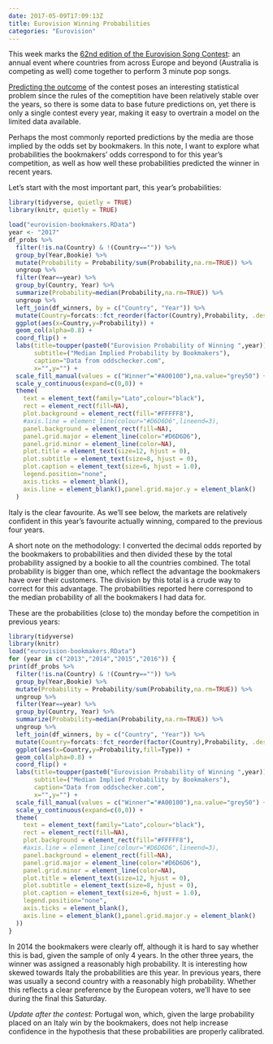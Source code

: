 ```yaml
---
date: 2017-05-09T17:09:13Z
title: Eurovision Winning Probabilities
categories: "Eurovision"
---
```

This week marks the [62nd edition of the Eurovision Song Contest](https://en.wikipedia.org/wiki/Eurovision_Song_Contest_2017): an annual event where countries from across Europe and beyond (Australia is competing as well) come together to perform 3 minute pop songs. 

[Predicting the outcome](https://www.kaggle.com/c/Eurovision2010) of the contest poses an interesting statistical problem since the rules of the comeptition have been relatively stable over the years, so there is some data to base future predictions on, yet there is only a single contest every year, making it easy to overtrain a model on the limited data available. 

Perhaps the most commonly reported predictions by the media are those implied by the odds set by bookmakers. In this note, I want to explore what probabilities the bookmakers' odds correspond to for this year's competition, as well as how well these probabilities predicted the winner in recent years. 

Let's start with the most important part, this year's probabilities:

```r
library(tidyverse, quietly = TRUE)
library(knitr, quietly = TRUE)

load("eurovision-bookmakers.RData")
year <- "2017"
df_probs %>%
  filter(!is.na(Country) & !(Country=="")) %>% 
  group_by(Year,Bookie) %>%
  mutate(Probability = Probability/sum(Probability,na.rm=TRUE)) %>%
  ungroup %>%
  filter(Year==year) %>% 
  group_by(Country, Year) %>%
  summarize(Probability=median(Probability,na.rm=TRUE)) %>%
  ungroup %>%
  left_join(df_winners, by = c("Country", "Year")) %>%
  mutate(Country=forcats::fct_reorder(factor(Country),Probability, .desc = FALSE)) %>% 
  ggplot(aes(x=Country,y=Probability)) +
  geom_col(alpha=0.8) +
  coord_flip() +
  labs(title=toupper(paste0("Eurovision Probability of Winning ",year)), 
       subtitle=("Median Implied Probability by Bookmakers"),
       caption="Data from oddschecker.com",
       x="",y="") +
  scale_fill_manual(values = c("Winner"="#A00100"),na.value="grey50") +
  scale_y_continuous(expand=c(0,0)) +
  theme(
    text = element_text(family="Lato",colour="black"),
    rect = element_rect(fill=NA),
    plot.background = element_rect(fill="#FFFFF8"),
    #axis.line = element_line(colour="#D6D6D6",lineend=3),
    panel.background = element_rect(fill=NA),
    panel.grid.major = element_line(color="#D6D6D6"),
    panel.grid.minor = element_line(color=NA),
    plot.title = element_text(size=12, hjust = 0),
    plot.subtitle = element_text(size=8, hjust = 0),
    plot.caption = element_text(size=6, hjust = 1.0),
    legend.position="none",
    axis.ticks = element_blank(),
    axis.line = element_blank(),panel.grid.major.y = element_blank()
  )
```

Italy is the clear favourite. As we'll see below, the markets are relatively confident in this year's favourite actually winning, compared to the previous four years.

A short note on the methodology: I converted the decimal odds reported by the bookmakers to probabilities and then divided these by the total probability assigned by a bookie to all the countries combined. The total probability is bigger than one, which reflect the advantage the bookmakers have over their customers. The division by this total is a crude way to correct for this advantage. The probabilities reported here correspond to the median probability of all the bookmakers I had data for.

These are the probabilities (close to) the monday before the competition in previous years:

```r
library(tidyverse)
library(knitr)
load("eurovision-bookmakers.RData")
for (year in c("2013","2014","2015","2016")) {
print(df_probs %>%
  filter(!is.na(Country) & !(Country=="")) %>% 
  group_by(Year,Bookie) %>%
  mutate(Probability = Probability/sum(Probability,na.rm=TRUE)) %>%
  ungroup %>%
  filter(Year==year) %>% 
  group_by(Country, Year) %>%
  summarize(Probability=median(Probability,na.rm=TRUE)) %>%
  ungroup %>%
  left_join(df_winners, by = c("Country", "Year")) %>%
  mutate(Country=forcats::fct_reorder(factor(Country),Probability, .desc = FALSE)) %>% 
  ggplot(aes(x=Country,y=Probability,fill=Type)) +
  geom_col(alpha=0.8) +
  coord_flip() +
  labs(title=toupper(paste0("Eurovision Probability of Winning ",year)), 
       subtitle=("Median Implied Probability by Bookmakers"),
       caption="Data from oddschecker.com",
       x="",y="") +
  scale_fill_manual(values = c("Winner"="#A00100"),na.value="grey50") +
  scale_y_continuous(expand=c(0,0)) +
  theme(
    text = element_text(family="Lato",colour="black"),
    rect = element_rect(fill=NA),
    plot.background = element_rect(fill="#FFFFF8"),
    #axis.line = element_line(colour="#D6D6D6",lineend=3),
    panel.background = element_rect(fill=NA),
    panel.grid.major = element_line(color="#D6D6D6"),
    panel.grid.minor = element_line(color=NA),
    plot.title = element_text(size=12, hjust = 0),
    plot.subtitle = element_text(size=8, hjust = 0),
    plot.caption = element_text(size=6, hjust = 1.0),
    legend.position="none",
    axis.ticks = element_blank(),
    axis.line = element_blank(),panel.grid.major.y = element_blank()
  ))
}
```

In 2014 the bookmakers were clearly off, although it is hard to say whether this is bad, given the sample of only 4 years. In the other three years, the winner was assigned a reasonably high probability. It is interesting how skewed towards Italy the probabilities are this year. In previous years, there was usually a second country with a reasonably high probability. Whether this reflects a clear preference by the European voters, we'll have to see during the final this Saturday.

*Update after the contest:* Portugal won, which, given the large probability placed on an Italy win by the bookmakers, does not help increase confidence in the hypothesis that these probabilities are properly calibrated.
